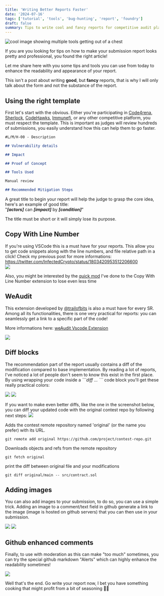 ```yaml
---
title: 'Writing Better Reports Faster'
date: '2024-07-16'
tags: ['tutorial', 'tools', 'bug-hunting', 'report', 'foundry']
draft: false
summary: Tips to write cool and fancy reports for competitive audit platforms
---
```


![cool image showing multiple tools getting out of a chest](/static/images/blog/foundry-tips/chest.png)

If you are you looking for tips on how to make your submission report looks pretty and professional, you found the right article!

Let me share here with you some tips and tools you can use from today to enhance the readability and appearance of your report.

This isn't a post about writing **good**, but **fancy** reports, that is why I will only talk about the form and not the substance of the report.

## Using the right template

First let's start with the obvious. Either you're participating in [Code4rena](https://code4rena.com/audits), [Sherlock](https://www.sherlock.xyz/), [CodeHawks](https://codehawks.cyfrin.io/contests), [Immunefi](https://immunefi.com/),
or any other competitive platform, you must respect the template.
This is important as judges will review hundreds of submissions, you easily understand how this can help them to go faster.

```markdown
#L/M/H-00 - Description

## Vulnerability details

## Impact

## Proof of Concept

## Tools Used

Manual review

## Recommended Mitigation Steps
```

A great title to begin your report will help the judge to grasp the core idea, here's an example of good title:  
"_**[actors]**_ can _**[impact]**_ by _**[condition]**_"

The title must be short or it will simply lose its purpose.

## Copy With Line Number

If you're using VSCode this is a must have for your reports. This allow you to get code snippets along with the line numbers, and file relative path in a click!
Check my previous post for more informations: https://twitter.com/InfectedCrypto/status/1803420953512206600  
![](/static/images/blog/foundry-tips/2.png)

Also, you might be interested by the [quick mod](https://gist.github.com/InfectedIsm/27ab29937181919b89589c62c0113db8) I've done to the Copy With Line Number extension to lose even less time

## WeAudit

This extension developed by [@trailofbits](https://twitter.com/trailofbits) is also a must have for every SR. Among all its functionalities, there is one very practical for reports: you can seamlessly get a link to a specific part of the code!

More informations here: [weAudit Vscode Extension](https://marketplace.visualstudio.com/items?itemName=trailofbits.weaudit)

![](/static/images/blog/foundry-tips/4.png)

## Diff blocks

The recommendation part of the report usually contains a diff of the modification compared to base implementation.
By reading a lot of reports, I've noticed a lot of people don't seem to know this exist in the first place.
By using wrapping your code inside a _\```diff ... ```_ code block you'll get these really practical colors:

![](/static/images/blog/foundry-tips/5.png)
![](/static/images/blog/foundry-tips/6.png)

If you want to make even better diffs, like the one in the screenshot below, you can diff your updated code with the original contest repo by following next steps:
![](/static/images/blog/foundry-tips/7.png)

Adds the contest remote repository named 'original' (or the name you prefer) with its URL.

```
git remote add original https://github.com/project/contest-repo.git
```

Downloads objects and refs from the remote repository

```
git fetch original
```

print the diff between original file and your modifications

```
git diff original/main -- src/contract.sol
```

## Adding images

You can also add images to your submission, to do so, you can use a simple trick.
Adding an image to a comment/text field in github generate a link to the image (image is hosted on github servers) that you can then use in your submission.

![](/static/images/blog/foundry-tips/9.png)
![](/static/images/blog/foundry-tips/10.png)

## Github enhanced comments

Finally, to use with moderation as this can make "too much" sometimes, you can try the special github markdown "Alerts" which can highly enhance the readability sometimes!

![](/static/images/blog/foundry-tips/11.png)

Well that's the end. Go write your report now, I bet you have something cooking that might profit from a bit of seasoning 🍜🧂
